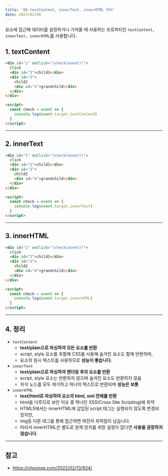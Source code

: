 ```yaml
---
title: '08-textContent, innerText, innerHTML 차이'
date: 2023/02/06
---
```


요소에 접근해 데이터를 설정하거나 가져올 때 사용하는 프로퍼티인 `textContent, innerText, innerHTML`를 사용합니다.

## 1. textContent

```html
<div id="1" onClick="(check(event))">
  click
  <div id="2">child1</div>
  <div id="3">
    child2
    <div id="4">grandchild</div>
  </div>
</div>

<script>
  const check = event => {
    console.log(event.target.textContent)
  }
</script>
```

---

## 2. innerText

```html
<div id="1" onClick="(check(event))">
  click
  <div id="2">child1</div>
  <div id="3">
    child2
    <div id="4">grandchild</div>
  </div>
</div>

<script>
  const check = event => {
    console.log(event.target.innerText)
  }
</script>
```

---

## 3. innerHTML

```html
<div id="1" onClick="(check(event))">
  click
  <div id="2">child1</div>
  <div id="3">
    child2
    <div id="4">grandchild</div>
  </div>
</div>

<script>
  const check = event => {
    console.log(event.target.innerHTML)
  }
</script>
```

---

## 4. 정리

- `textContent`
  - **text/plain으로 파싱하여 모든 요소를 반환**
  - script, style 요소를 포함해 CSS를 사용해 숨겨진 요소도 함께 반환하며,
  - 요소의 원시 텍스트를 사용하므로 **성능이 좋습니다.**
- `innerText`
  - **text/plain으로 파싱하여 렌더링 후의 요소를 반환**
  - script, style 요소는 반환하지 않으며 숨겨진 요소도 반환하지 않음
  - 자식 노드를 모두 제거하고 하나의 텍스트로 반환되며 **성능은 보통**
- `innerHTML`
  - **text/html로 파싱하여 요소의 html, xml 전체를 반환**
  - html을 다루므로 보안 이슈 중 하나인 XSS(Cross Site Scripting)에 취약
  - HTML5에서는 innerHTML에 삽입된 script 태그는 실행되지 않도록 변경되었지만,
  - img등 다른 태그를 통해 접근하면 여전히 취약점이 남습니다.
  - 따라서 innerHTML은 별도로 문제 방지를 위한 설정이 없다면 **사용을 권장하지 않습니다**.

---

## 참고

- https://choonse.com/2022/02/13/924/
